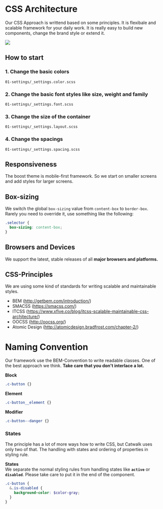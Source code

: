 
<Meta title='1.Docs|01-Intro'/>

# CSS Architecture
Our CSS Approach is writtend based on some principles. It is flexibale and scalable framework for your daily work. It is really easy to build new components, change the brand style or extend it. 

<img src={imgIntro} />
<br/>

## How to start

### 1. Change the basic colors
`01-settings/_settings.color.scss`

### 2. Change the basic font styles like size, weight and family
`01-settings/_settings.font.scss`

### 3. Change the size of the container
`01-settings/_settings.layout.scss`

### 4. Change the spacings
`01-settings/_settings.spacing.scss`

## Responsiveness
The boost theme is mobile-first framework. So we start on smaller screens and add styles for larger screens.

## Box-sizing
We switch the global `box-sizing` value from `content-box` to `border-box`. Rarely you need to override it, use something like the following:

```scss
.selector {
  box-sizing: content-box;
}
```

## Browsers and Devices
We support the latest, stable releases of all **major browsers and platforms.**

## CSS-Principles
We are using some kind of standards for writing scalable and maintainable styles.

* BEM (http://getbem.com/introduction/)
* SMACSS (https://smacss.com/)
* ITCSS (https://www.xfive.co/blog/itcss-scalable-maintainable-css-architecture/)
* OOCSS (http://oocss.org/)
* Atomic Design (http://atomicdesign.bradfrost.com/chapter-2/)

# Naming Convention
Our framework use the BEM-Convention to write readable classes. One of the best approach we think. **Take care that you don't interlace a lot.**

**Block**  
````scss
.c-button {}
````
**Element**
````scss
.c-button__element {}
````

**Modifier**  
````scss
.c-button--danger {}
````

### States
The principle has a lot of more ways how to write CSS, but Catwalk uses only two of that. The handling with states and ordering of properties in styling rule.

**States**  
We separate the normal styling rules from handling states like **`active`** or **`disabled`**. Please take care to put it in the end of the component.

````scss
.c-button {
  &.is-disabled {
    background-color: $color-gray;
  }
}
````